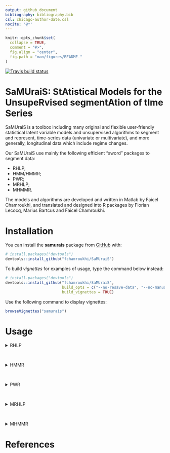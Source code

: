 ```yaml
---
output: github_document
bibliography: bibliography.bib
csl: chicago-author-date.csl
nocite: '@*'
---
```


<!-- README.md is generated from README.Rmd. Please edit that file -->

```r
knitr::opts_chunk$set(
  collapse = TRUE,
  comment = "#>",
  fig.align = "center",
  fig.path = "man/figures/README-"
)
```

<!-- badges: start -->
[![Travis build status](https://travis-ci.org/fchamroukhi/SaMUraiS.svg?branch=master)](https://travis-ci.org/fchamroukhi/SaMUraiS)
<!-- badges: end -->

# **SaMUraiS**: StAtistical Models for the UnsupeRvised segmentAtion of tIme Series

SaMUraiS is a toolbox including many original and flexible user-friendly 
statistical latent variable models and unsupervised algorithms to segment and 
represent, time-series data (univariate or multivariate), and more generally, 
longitudinal data which include regime changes.

Our SaMUraiS use mainly the following efficient "sword" packages to segment 
data:

* RHLP;
* HMM/HMMR;
* PWR;
* MRHLP;
* MHMMR.

The models and algorithms are developed and written in Matlab by Faicel 
Chamroukhi, and translated and designed into R packages by Florian Lecocq, 
Marius Bartcus and Faicel Chamroukhi.

# Installation

You can install the **samurais** package from [GitHub](https://github.com/fchamroukhi/SaMUraiS) with:

```r
# install.packages("devtools")
devtools::install_github("fchamroukhi/SaMUraiS")
```

To build *vignettes* for examples of usage, type the command below instead:

```r
# install.packages("devtools")
devtools::install_github("fchamroukhi/SaMUraiS", 
                         build_opts = c("--no-resave-data", "--no-manual"), 
                         build_vignettes = TRUE)
```

Use the following command to display vignettes:

```r
browseVignettes("samurais")
```

# Usage

<details>
  <summary>RHLP</summary>

```r
library(samurais)

data("univtoydataset")

K <- 5 # Number of regimes (mixture components)
p <- 3 # Dimension of beta (order of the polynomial regressors)
q <- 1 # Dimension of w (order of the logistic regression: to be set to 1 for segmentation)
variance_type <- "heteroskedastic" # "heteroskedastic" or "homoskedastic" model

n_tries <- 1
max_iter = 1500
threshold <- 1e-6
verbose <- TRUE
verbose_IRLS <- FALSE

rhlp <- emRHLP(univtoydataset$x, univtoydataset$y, K, p, q, 
               variance_type, n_tries, max_iter, threshold, 
               verbose, verbose_IRLS)

rhlp$summary()

rhlp$plot()
```

</details>

<br />

<details>
  <summary>HMMR</summary>

```r
library(samurais)

data("univtoydataset")

K <- 5 # Number of regimes (states)
p <- 3 # Dimension of beta (order of the polynomial regressors)
variance_type <- "heteroskedastic" # "heteroskedastic" or "homoskedastic" model

n_tries <- 1
max_iter <- 1500
threshold <- 1e-6
verbose <- TRUE

hmmr <- emHMMR(univtoydataset$x, univtoydataset$y, K, p, variance_type, 
               n_tries, max_iter, threshold, verbose)

hmmr$summary()

hmmr$plot()
```

</details>

<br />

<details>
  <summary>PWR</summary>

```r
library(samurais)

data("univtoydataset")

K <- 5 # Number of segments
p <- 3 # Polynomial degree

pwr <- fitPWRFisher(univtoydataset$x, univtoydataset$y, K, p)

pwr$plot()
```

</details>

<br />

<details>
<summary>MRHLP</summary>

```r
library(samurais)

data("multivtoydataset")

K <- 5 # Number of regimes (mixture components)
p <- 3 # Dimension of beta (order of the polynomial regressors)
q <- 1 # Dimension of w (order of the logistic regression: to be set to 1 for segmentation)
variance_type <- "heteroskedastic" # "heteroskedastic" or "homoskedastic" model

n_tries <- 1
max_iter <- 1500
threshold <- 1e-6
verbose <- TRUE
verbose_IRLS <- FALSE

mrhlp <- emMRHLP(multivtoydataset$x, multivtoydataset[,c("y1", "y2", "y3")], 
                 K, p, q, variance_type, n_tries, max_iter, threshold, verbose,
                 verbose_IRLS)

mrhlp$summary()

mrhlp$plot()
```

</details>

<br />

<details>
  <summary>MHMMR</summary>

```r
library(samurais)

data("multivtoydataset")

K <- 5 # Number of regimes (states)
p <- 3 # Dimension of beta (order of the polynomial regressors)
variance_type <- "heteroskedastic" # "heteroskedastic" or "homoskedastic" model

n_tries <- 1
max_iter <- 1500
threshold <- 1e-6
verbose <- TRUE

mhmmr <- emMHMMR(multivtoydataset$x, multivtoydataset[, c("y1", "y2", "y3")],
                 K, p, variance_type, n_tries, max_iter, threshold, verbose)

mhmmr$summary()

mhmmr$plot()
```

</details>

# References
